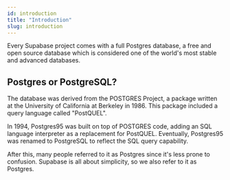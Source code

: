```yaml
---
id: introduction
title: "Introduction"
slug: introduction
---
```



Every Supabase project comes with a full Postgres database, a free and open source 
database which is considered one of the world's most stable and advanced databases.


## Postgres or PostgreSQL?


The database was derived from the POSTGRES Project, a package written at the University of California at Berkeley in 1986.
This package included a query language called "PostQUEL".

In 1994, Postgres95 was built on top of POSTGRES code, adding an SQL language interpreter as a replacement for PostQUEL.
Eventually, Postgres95 was renamed to PostgreSQL to reflect the SQL query capability.

After this, many people referred to it as Postgres since it's less prone to confusion. Supabase is all about 
simplicity, so we also refer to it as Postgres.

<!-- 

## Relational 

Postgres is a Relational Database. 

## SQL 


Postgres is a SQL database.

-->
